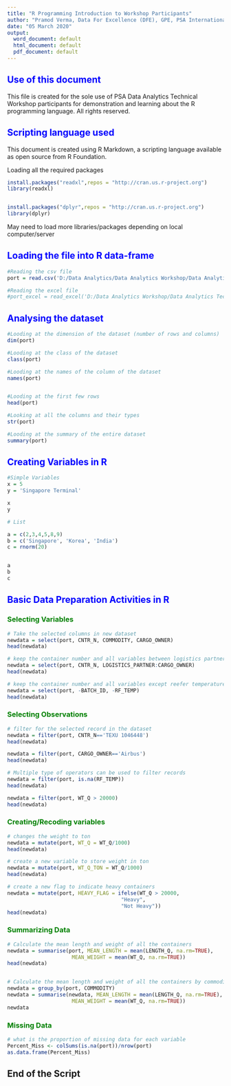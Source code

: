 ---
title: "R Programming Introduction to Workshop Participants"
author: "Pramod Verma, Data For Excellence (DFE), GPE, PSA International"
date: "05 March 2020"
output:
  word_document: default
  html_document: default
  pdf_document: default
---

## <span style="color:blue">**Use of this document**</span> 

This file is created for the sole use of PSA Data Analytics Technical Workshop participants for demonstration and learning about the R programming language. All rights reserved.  

## <span style="color:blue">**Scripting language used**</span> 

This document is created using R Markdown, a scripting language available as open source from R Foundation. 

Loading all the required packages
```{r message=FALSE, warning=FALSE}
install.packages("readxl",repos = "http://cran.us.r-project.org")
library(readxl)


install.packages("dplyr",repos = "http://cran.us.r-project.org")
library(dplyr)

```

May need to load more libraries/packages depending on local computer/server
       

## <span style="color:blue">**Loading the file into R data-frame**</span> 

```{r }
#Reading the csv file
port = read.csv('D:/Data Analytics/Data Analytics Workshop/Data Analytics Technical Workshop/Version 2/Data/port.csv')

#Reading the excel file
#port_excel = read_excel('D:/Data Analytics Workshop/Data Analytics Technical Workshop Singapore/Data/port.xlsx')

```
      

## <span style="color:blue">**Analysing the dataset**</span> 

```{r }
#Looding at the dimension of the dataset (number of rows and columns)
dim(port)

#Looding at the class of the dataset
class(port)

#Looding at the names of the column of the dataset
names(port)


#Looding at the first few rows
head(port)

#Looking at all the columns and their types
str(port)

#Looding at the summary of the entire dataset
summary(port)

```
     
## <span style="color:blue">**Creating Variables in R**</span> 

```{r }
#Simple Variables
x = 5
y = 'Singapore Terminal'

x
y

# List

a = c(2,3,4,5,8,9)
b = c('Singapore', 'Korea', 'India')
c = rnorm(20)


a
b
c
```
    
## <span style="color:blue">**Basic Data Preparation Activities in R **</span> 

### <span style="color:green">**Selecting Variables **</span> 

```{r }
# Take the selected columns in new dataset
newdata = select(port, CNTR_N, COMMODITY, CARGO_OWNER)
head(newdata)

# keep the container number and all variables between logistics partner and cargo owner
newdata = select(port, CNTR_N, LOGISTICS_PARTNER:CARGO_OWNER)
head(newdata)

# keep the container number and all variables except reefer temperature and batch id
newdata = select(port, -BATCH_ID, -RF_TEMP)
head(newdata)


```
  
### <span style="color:green">**Selecting Observations **</span> 

```{r }
# filter for the selected record in the dataset
newdata = filter(port, CNTR_N=='TEXU 1046448')
head(newdata)

newdata = filter(port, CARGO_OWNER=='Airbus')
head(newdata)

# Multiple type of operators can be used to filter records
newdata = filter(port, is.na(RF_TEMP))
head(newdata)

newdata = filter(port, WT_Q > 20000)
head(newdata)

```
  
### <span style="color:green">**Creating/Recoding variables **</span> 

```{r }
# changes the weight to ton
newdata = mutate(port, WT_Q = WT_Q/1000)
head(newdata)

# create a new variable to store weight in ton
newdata = mutate(port, WT_Q_TON = WT_Q/1000)
head(newdata)

# create a new flag to indicate heavy containers
newdata = mutate(port, HEAVY_FLAG = ifelse(WT_Q > 20000, 
                                     "Heavy", 
                                     "Not Heavy"))
head(newdata)

```
  
### <span style="color:green">**Summarizing Data **</span> 

```{r }
# Calculate the mean length and weight of all the containers
newdata = summarise(port, MEAN_LENGTH = mean(LENGTH_Q, na.rm=TRUE), 
                     MEAN_WEIGHT = mean(WT_Q, na.rm=TRUE))
head(newdata)


# Calculate the mean length and weight of all the containers by commodity
newdata = group_by(port, COMMODITY)
newdata = summarise(newdata, MEAN_LENGTH = mean(LENGTH_Q, na.rm=TRUE), 
                     MEAN_WEIGHT = mean(WT_Q, na.rm=TRUE))
newdata

```
    
### <span style="color:green">**Missing Data **</span> 

```{r }
# what is the proportion of missing data for each variable
Percent_Miss <- colSums(is.na(port))/nrow(port)
as.data.frame(Percent_Miss)

```
 

## End of the Script